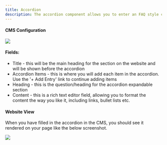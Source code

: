```yaml
---
title: Accordion
description: The accordion component allows you to enter an FAQ style component on the website, with a title/question with the body/answer within.
---
```


#### CMS Configuration
<img src='https://files.gitbook.com/v0/b/gitbook-x-prod.appspot.com/o/spaces%2Fqq1gvL7j0PwJkFX9MJae%2Fuploads%2FutkbhasKF7RrfkvBFZkf%2Faccordion-cms.JPG?alt=media&token=3f6c9add-e814-433c-9405-394e8e8f2bec' />

#### Fields:
- Title - this will be the main heading for the section on the website and will be shown before the accordion
- Accordion Items - this is where you will add each item in the accordion. Use the '+ Add Entry' link to continue adding items
- Heading - this is the question/heading for the accordion expandable section
- Content - this is a rich text editor field, allowing you to format the content the way you like it, including links, bullet lists etc.

#### Website View

When you have filled in the accordion in the CMS, you should see it rendered on your page like the below screenshot.

<img src='https://files.gitbook.com/v0/b/gitbook-x-prod.appspot.com/o/spaces%2Fqq1gvL7j0PwJkFX9MJae%2Fuploads%2FasHnC2bHPsZlWKx69XKh%2Faccordion-web.JPG?alt=media&token=7a7836ea-ba51-4575-90cb-161eeac370f8' />